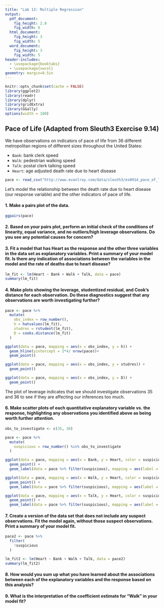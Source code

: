```yaml
---
title: "Lab 13: Multiple Regression"
output:
  pdf_document:
    fig_height: 2.8
    fig_width: 6
  html_document:
    fig_height: 3
    fig_width: 5
  word_document:
    fig_height: 3
    fig_width: 5
header-includes:
  - \usepackage{booktabs}
  - \usepackage{vwcol}
geometry: margin=0.5in
---
```


```r
knitr::opts_chunk$set(cache = FALSE)
library(ggplot2)
library(readr)
library(dplyr)
library(gridExtra)
library(GGally)
options(width = 100)
```

## Pace of Life (Adapted from Sleuth3 Exercise 9.14)

We have observations on indicators of pace of life from 36 different metropolitan regions of different sizes throughout the United States:

* `Bank`: bank clerk speed
* `Walk`: pedestrian walking speed
* `Talk`: postal clerk talking speed
* `Heart`: age adjusted death rate due to heart disease

```r
pace <- read_csv("http://www.evanlray.com/data/sleuth3/ex0914_pace_of_life.csv")
```

Let's model the relationship between the death rate due to heart disease (our response variable) and the other indicators of pace of life.

#### 1. Make a pairs plot of the data.

```r
ggpairs(pace)
```

#### 2. Based on your pairs plot, perform an initial check of the conditions of linearity, equal variance, and no outliers/high leverage observations.  Do you see any potential causes for concern?



#### 3. Fit a model that has Heart as the response and the other three variables in the data set as explanatory variables.  Print a summary of your model fit.  Is there any indication of associations between the variables in the model and the rate of deaths due to heart disease?

```r
lm_fit <- lm(Heart ~ Bank + Walk + Talk, data = pace)
summary(lm_fit)
```

#### 4. Make plots showing the leverage, studentized residual, and Cook's distance for each observation.  Do these diagnostics suggest that any observations are worth investigating further?

```r
pace <- pace %>%
  mutate(
    obs_index = row_number(),
    h = hatvalues(lm_fit),
    studres = rstudent(lm_fit),
    D = cooks.distance(lm_fit)
  )

ggplot(data = pace, mapping = aes(x = obs_index, y = h)) +
  geom_hline(yintercept = 2*4/ nrow(pace))+
  geom_point()

ggplot(data = pace, mapping = aes(x = obs_index, y = studres)) +
  geom_point()

ggplot(data = pace, mapping = aes(x = obs_index, y = D)) +
  geom_point()
```

The plot of leverage indicates that we should investigate observations 35 and 36 to see if they are affecting our inferences too much.

#### 6. Make scatter plots of each quantitative explanatory variable vs. the response, highlighting any observations you identified above as being worth further attention.

```r
obs_to_investigate <- c(35, 36)

pace <- pace %>%
  mutate(
    suspicious = row_number() %in% obs_to_investigate
  )

ggplot(data = pace, mapping = aes(x = Bank, y = Heart, color = suspicious)) +
  geom_point() +
  geom_label(data = pace %>% filter(suspicious), mapping = aes(label = obs_index))

ggplot(data = pace, mapping = aes(x = Walk, y = Heart, color = suspicious)) +
  geom_point() +
  geom_label(data = pace %>% filter(suspicious), mapping = aes(label = obs_index))

ggplot(data = pace, mapping = aes(x = Talk, y = Heart, color = suspicious)) +
  geom_point() +
  geom_label(data = pace %>% filter(suspicious), mapping = aes(label = obs_index))
```

#### 7. Create a version of the data set that does not include any suspect observations.  Fit the model again, without those suspect observations.  Print a summary of your model fit.

```r
pace2 <- pace %>%
  filter(
    !suspicious
  )

lm_fit2 <- lm(Heart ~ Bank + Walk + Talk, data = pace2)
summary(lm_fit2)
```

#### 8. How would you sum up what you have learned about the associations between each of the explanatory variables and the response based on this analysis?



#### 9. What is the interpretation of the coefficient estimate for "Walk" in your model fit?



